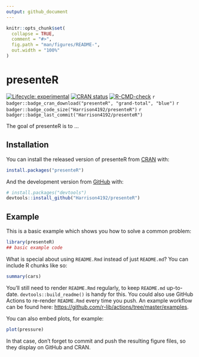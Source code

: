 ```yaml
---
output: github_document
---
```


<!-- README.md is generated from README.Rmd. Please edit that file -->

```r
knitr::opts_chunk$set(
  collapse = TRUE,
  comment = "#>",
  fig.path = "man/figures/README-",
  out.width = "100%"
)
```

# presenteR

<!-- badges: start -->
[![Lifecycle: experimental](https://img.shields.io/badge/lifecycle-experimental-orange.svg)](https://www.tidyverse.org/lifecycle/#experimental)
[![CRAN status](https://www.r-pkg.org/badges/version/presenteR)](https://CRAN.R-project.org/package=presenteR)
[![R-CMD-check](https://github.com/Harrison4192/presenteR/workflows/R-CMD-check/badge.svg)](https://github.com/Harrison4192/presenteR/actions)
`r badger::badge_cran_download("presenteR", "grand-total", "blue")`
`r badger::badge_code_size("Harrison4192/presenteR")`
`r badger::badge_last_commit("Harrison4192/presenteR")`
<!-- badges: end -->

The goal of presenteR is to ...

## Installation

You can install the released version of presenteR from [CRAN](https://CRAN.R-project.org) with:

``` r
install.packages("presenteR")
```

And the development version from [GitHub](https://github.com/) with:

``` r
# install.packages("devtools")
devtools::install_github("Harrison4192/presenteR")
```
## Example

This is a basic example which shows you how to solve a common problem:

```r
library(presenteR)
## basic example code
```

What is special about using `README.Rmd` instead of just `README.md`? You can include R chunks like so:

```r
summary(cars)
```

You'll still need to render `README.Rmd` regularly, to keep `README.md` up-to-date. `devtools::build_readme()` is handy for this. You could also use GitHub Actions to re-render `README.Rmd` every time you push. An example workflow can be found here: <https://github.com/r-lib/actions/tree/master/examples>.

You can also embed plots, for example:

```r
plot(pressure)
```

In that case, don't forget to commit and push the resulting figure files, so they display on GitHub and CRAN.
